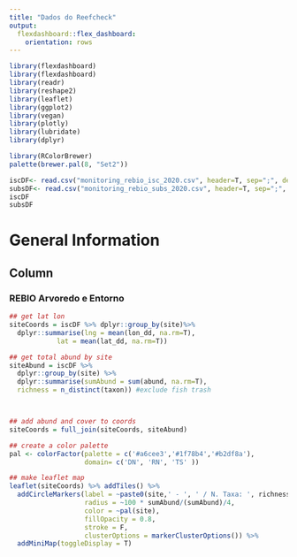 ```yaml
---
title: "Dados do Reefcheck"
output: 
  flexdashboard::flex_dashboard:
    orientation: rows
---
```


```r
library(flexdashboard)
library(flexdashboard)
library(readr)
library(reshape2)
library(leaflet)
library(ggplot2)
library(vegan)
library(plotly)
library(lubridate)
library(dplyr)

library(RColorBrewer)
palette(brewer.pal(8, "Set2"))
```
```r

iscDF<- read.csv("monitoring_rebio_isc_2020.csv", header=T, sep=";", dec=".")
subsDF<- read.csv("monitoring_rebio_subs_2020.csv", header=T, sep=";", dec=".")
iscDF
subsDF

```

General Information
======================================================================

Column
-----------------------------------------------------------------------

### REBIO Arvoredo e Entorno

```r
## get lat lon
siteCoords = iscDF %>% dplyr::group_by(site)%>% 
  dplyr::summarise(lng = mean(lon_dd, na.rm=T), 
            lat = mean(lat_dd, na.rm=T))

## get total abund by site
siteAbund = iscDF %>%  
  dplyr::group_by(site) %>% 
  dplyr::summarise(sumAbund = sum(abund, na.rm=T),
  richness = n_distinct(taxon)) #exclude fish trash



## add abund and cover to coords
siteCoords = full_join(siteCoords, siteAbund)

## create a color palette
pal <- colorFactor(palette = c('#a6cee3','#1f78b4','#b2df8a'),
                   domain= c('DN', 'RN', 'TS' ))

## make leaflet map
leaflet(siteCoords) %>% addTiles() %>% 
  addCircleMarkers(label = ~paste0(site,' - ', ' / N. Taxa: ', richness), 
                   radius = ~100 * sumAbund/(sumAbund)/4,
                   color = ~pal(site), 
                   fillOpacity = 0.8,
                   stroke = F,
                   clusterOptions = markerClusterOptions()) %>% 
  addMiniMap(toggleDisplay = T)

```






